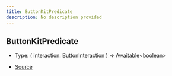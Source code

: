 ```yaml
---
title: ButtonKitPredicate
description: No description provided
---
```


## ButtonKitPredicate

- Type: (
  interaction: ButtonInteraction
  ) => Awaitable\<boolean>

- [Source](https://github.com/underctrl-io/commandkit/blob/f8cc07d11d2ae5ed7f529adff1649936223e27b2/packages/commandkit/src/components/button/ButtonKit.ts#L18)
